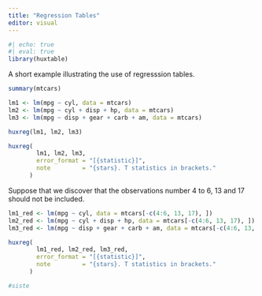 ```yaml
---
title: "Regression Tables"
editor: visual
---
```


```r
#| echo: true
#| eval: true
library(huxtable)
```

A short example illustrating the use of regresssion tables.

```r
summary(mtcars)
```

```r
lm1 <- lm(mpg ~ cyl, data = mtcars)
lm2 <- lm(mpg ~ cyl + disp + hp, data = mtcars)
lm3 <- lm(mpg ~ disp + gear + carb + am, data = mtcars)
```

```r
huxreg(lm1, lm2, lm3)
```

```r
huxreg(
        lm1, lm2, lm3, 
        error_format = "[{statistic}]", 
        note         = "{stars}. T statistics in brackets."
      )
```

Suppose that we discover that the observations number 4 to 6, 13 and 17 should not be included.

```r
lm1_red <- lm(mpg ~ cyl, data = mtcars[-c(4:6, 13, 17), ])
lm2_red <- lm(mpg ~ cyl + disp + hp, data = mtcars[-c(4:6, 13, 17), ])
lm3_red <- lm(mpg ~ disp + gear + carb + am, data = mtcars[-c(4:6, 13, 17), ])
```

```r
huxreg(
        lm1_red, lm2_red, lm3_red, 
        error_format = "[{statistic}]", 
        note         = "{stars}. T statistics in brackets."
      )
```

```r
#siste
```
